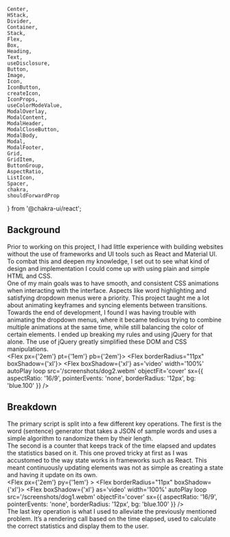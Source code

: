    Center,
    HStack,
    Divider,
    Container,
    Stack,
    Flex,
    Box,
    Heading,
    Text,
    useDisclosure,
    Button,
    Image,
    Icon,
    IconButton,
    createIcon,
    IconProps,
    useColorModeValue,
    ModalOverlay,
    ModalContent,
    ModalHeader,
    ModalCloseButton,
    ModalBody,
    Modal,
    ModalFooter,
    Grid,
    GridItem,
    ButtonGroup,
    AspectRatio,
    ListIcon,
    Spacer,
    chakra,
    shouldForwardProp
} from '@chakra-ui/react';



## Background
Prior to working on this project, I had little experience with building websites without the use of frameworks and UI tools such as React and Material UI. To combat this and deepen my knowledge, I set out to see what kind of design and implementation I could come up with using plain and simple HTML and CSS. 
<br/>
One of my main goals was to have smooth, and consistent CSS animations when interacting with the interface. Aspects like word highlighting and satisfying dropdown menus were a priority. This project taught me a lot about animating keyframes and syncing elements between transitions. 
<br/>
Towards the end of development, I found I was having trouble with animating the dropdown menus, where it became tedious trying to combine multiple animations at the same time, while still balancing the color of certain elements. I ended up breaking my rules and using jQuery for that alone. The use of jQuery greatly simplified these DOM and CSS manipulations.
<br/>
<Flex
    px={'2em'}
    pt={'1em'}
    pb={'2em'}>
    <Flex
    borderRadius="11px"
    boxShadow={'xl'}>
        <Flex
            boxShadow={'xl'}
            as='video'
            width='100%'
            autoPlay
            loop
            src='/screenshots/dog2.webm'
            objectFit='cover'
            sx={{
                aspectRatio: '16/9',
                pointerEvents: 'none',
                borderRadius: '12px',
                bg: 'blue.100'
            }}
        />
    </Flex>
</Flex>
<br/>
## Breakdown
The primary script is split into a few different key operations. The first is the word (sentence) generator that takes a JSON of sample words and uses a simple algorithm to randomize them by their length. 
<br/>
The second is a counter that keeps track of the time elapsed and updates the statistics based on it. This one proved tricky at first as I was accustomed to the way state works in frameworks such as React. This meant continuously updating elements was not as simple as creating a state and having it update on its own.
<br/>
<Flex
    px={'2em'}
    py={'1em'}
    >
    <Flex
    borderRadius="11px"
    boxShadow={'xl'}>
        <Flex
            boxShadow={'xl'}
            as='video'
            width='100%'
            autoPlay
            loop
            src='/screenshots/dog1.webm'
            objectFit='cover'
            sx={{
                aspectRatio: '16/9',
                pointerEvents: 'none',
                borderRadius: '12px',
                bg: 'blue.100'
            }}
        />
    </Flex>
</Flex>
<br/>
The last key operation is what I used to alleviate the previously mentioned problem. It’s a rendering call based on the time elapsed, used to calculate the correct statistics and display them to the user.
